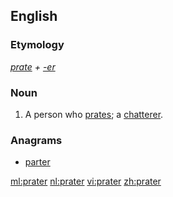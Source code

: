 ==English==

===Etymology===
''[[prate]] + [[-er]]''

===Noun===
{{en-noun}}

# A person who [[prate]]s; a [[chatterer]].
#: {{rfquotek|Shakespeare}}

===Anagrams===
* [[parter#English|parter]]

[[ml:prater]]
[[nl:prater]]
[[vi:prater]]
[[zh:prater]]